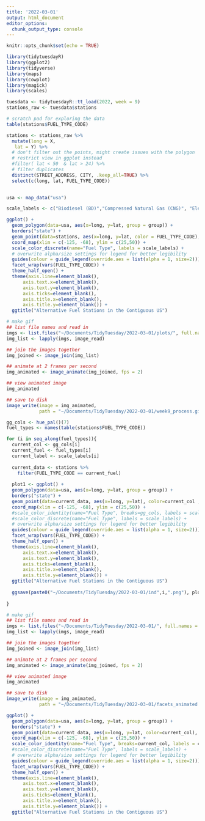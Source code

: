 ```yaml
---
title: '2022-03-01'
output: html_document
editor_options: 
  chunk_output_type: console
---
```


```r
knitr::opts_chunk$set(echo = TRUE)
```

```r
library(tidytuesdayR)
library(ggplot2)
library(tidyverse)
library(maps)
library(cowplot)
library(magick)
library(scales)


```


```r
tuesdata <- tidytuesdayR::tt_load(2022, week = 9)
stations_raw <- tuesdata$stations
```

```r
# scratch pad for exploring the data
table(stations$FUEL_TYPE_CODE)
```

```r
stations <- stations_raw %>% 
  mutate(long = X,
   lat = Y) %>% 
  # don't filter out the points, might create issues with the polygon
  # restrict view in ggplot instead
  #filter( lat < 50  & lat > 24) %>%
  # filter duplicates
  distinct(STREET_ADDRESS, CITY, .keep_all=TRUE) %>% 
  select(c(long, lat, FUEL_TYPE_CODE))
  
```

```r
usa <- map_data("usa")

scale_labels <- c("Biodiesel (BD)","Compressed Natural Gas (CNG)", "Electric (ELEC)","Ethanol (E85)", "Hydrogen (HY)", "Liquefied Natural Gas (LNG)", "Propane (LPG)")

ggplot() +
  geom_polygon(data=usa, aes(x=long, y=lat, group = group)) +
  borders("state") + 
  geom_point(data=stations, aes(x=long, y=lat, color = FUEL_TYPE_CODE), size=.8, alpha=.5) +
  coord_map(xlim = c(-125, -68), ylim = c(25,50)) +
  scale_color_discrete(name="Fuel Type", labels = scale_labels) +
  # overwrite alpha/size settings for legend for better legibility
  guides(colour = guide_legend(override.aes = list(alpha = 1, size=2))) +
  facet_wrap(vars(FUEL_TYPE_CODE)) +
  theme_half_open() +
  theme(axis.line=element_blank(),
      axis.text.x=element_blank(),
      axis.text.y=element_blank(),
      axis.ticks=element_blank(),
      axis.title.x=element_blank(),
      axis.title.y=element_blank()) + 
  ggtitle("Alternative Fuel Stations in the Contiguous US")

# make gif
## list file names and read in
imgs <- list.files("~/Documents/TidyTuesday/2022-03-01/plots/", full.names = TRUE)
img_list <- lapply(imgs, image_read)

## join the images together
img_joined <- image_join(img_list)

## animate at 2 frames per second
img_animated <- image_animate(img_joined, fps = 2)

## view animated image
img_animated

## save to disk
image_write(image = img_animated,
            path = "~/Documents/TidyTuesday/2022-03-01/week9_process.gif")
```

```r
gg_cols <- hue_pal()(7)
fuel_types <- names(table(stations$FUEL_TYPE_CODE))

for (i in seq_along(fuel_types)){
  current_col <- gg_cols[i]
  current_fuel <- fuel_types[i]
  current_label <- scale_labels[i]
  
  current_data <- stations %>% 
    filter(FUEL_TYPE_CODE == current_fuel)
  
  plot1 <- ggplot() +
  geom_polygon(data=usa, aes(x=long, y=lat, group = group)) +
  borders("state") + 
  geom_point(data=current_data, aes(x=long, y=lat), color=current_col , size=.8, alpha=.5) +
  coord_map(xlim = c(-125, -68), ylim = c(25,50)) +
  #scale_color_identity(name="Fuel Type", breaks=gg_cols, labels = scale_labels, guide="legend") +
  #scale_color_discrete(name="Fuel Type", labels = scale_labels) +
  # overwrite alpha/size settings for legend for better legibility
  guides(colour = guide_legend(override.aes = list(alpha = 1, size=2))) +
  facet_wrap(vars(FUEL_TYPE_CODE)) +
  theme_half_open() +
  theme(axis.line=element_blank(),
      axis.text.x=element_blank(),
      axis.text.y=element_blank(),
      axis.ticks=element_blank(),
      axis.title.x=element_blank(),
      axis.title.y=element_blank()) + 
  ggtitle("Alternative Fuel Stations in the Contiguous US")
  
  ggsave(paste0("~/Documents/TidyTuesday/2022-03-01/ind",i,".png"), plot1, width=795, height=516, units = "px", dpi = 150)
  
}

# make gif
## list file names and read in
imgs <- list.files("~/Documents/TidyTuesday/2022-03-01/", full.names = TRUE, pattern = "ind")
img_list <- lapply(imgs, image_read)

## join the images together
img_joined <- image_join(img_list)

## animate at 2 frames per second
img_animated <- image_animate(img_joined, fps = 2)

## view animated image
img_animated

## save to disk
image_write(image = img_animated,
            path = "~/Documents/TidyTuesday/2022-03-01/facets_animated.gif")
```

```r
ggplot() +
  geom_polygon(data=usa, aes(x=long, y=lat, group = group)) +
  borders("state") + 
  geom_point(data=current_data, aes(x=long, y=lat, color=current_col), size=.8, alpha=.5) +
  coord_map(xlim = c(-125, -68), ylim = c(25,50)) +
  scale_color_identity(name="Fuel Type", breaks=current_col, labels = current_label, guide="legend") +
  #scale_color_discrete(name="Fuel Type", labels = scale_labels) +
  # overwrite alpha/size settings for legend for better legibility
  guides(colour = guide_legend(override.aes = list(alpha = 1, size=2))) +
  facet_wrap(vars(FUEL_TYPE_CODE)) +
  theme_half_open() +
  theme(axis.line=element_blank(),
      axis.text.x=element_blank(),
      axis.text.y=element_blank(),
      axis.ticks=element_blank(),
      axis.title.x=element_blank(),
      axis.title.y=element_blank()) + 
  ggtitle("Alternative Fuel Stations in the Contiguous US")
```

